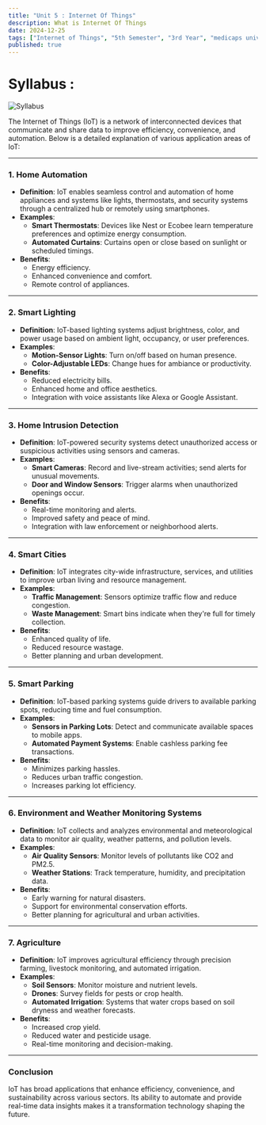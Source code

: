 ```yaml
---
title: "Unit 5 : Internet Of Things"
description: What is Internet Of Things
date: 2024-12-25
tags: ["Internet of Things", "5th Semester", "3rd Year", "medicaps university"]
published: true
---
```


# Syllabus :
![Syllabus](https://img.notionusercontent.com/s3/prod-files-secure%2F2569df28-564b-470f-aafe-abe52b815e0b%2Fa7ad40ae-2661-49de-90dd-f11f2260874a%2Fimage.png/size/w=960?exp=1735310300&sig=w-OAIpUIDlTfNy5Aixyztmwe22d7m0YUV8dqRPxHzNk)

The Internet of Things (IoT) is a network of interconnected devices that communicate and share data to improve efficiency, convenience, and automation. Below is a detailed explanation of various application areas of IoT:

---

### **1. Home Automation**

- **Definition**: IoT enables seamless control and automation of home appliances and systems like lights, thermostats, and security systems through a centralized hub or remotely using smartphones.
- **Examples**:
    - **Smart Thermostats**: Devices like Nest or Ecobee learn temperature preferences and optimize energy consumption.
    - **Automated Curtains**: Curtains open or close based on sunlight or scheduled timings.
- **Benefits**:
    - Energy efficiency.
    - Enhanced convenience and comfort.
    - Remote control of appliances.

---

### **2. Smart Lighting**

- **Definition**: IoT-based lighting systems adjust brightness, color, and power usage based on ambient light, occupancy, or user preferences.
- **Examples**:
    - **Motion-Sensor Lights**: Turn on/off based on human presence.
    - **Color-Adjustable LEDs**: Change hues for ambiance or productivity.
- **Benefits**:
    - Reduced electricity bills.
    - Enhanced home and office aesthetics.
    - Integration with voice assistants like Alexa or Google Assistant.

---

### **3. Home Intrusion Detection**

- **Definition**: IoT-powered security systems detect unauthorized access or suspicious activities using sensors and cameras.
- **Examples**:
    - **Smart Cameras**: Record and live-stream activities; send alerts for unusual movements.
    - **Door and Window Sensors**: Trigger alarms when unauthorized openings occur.
- **Benefits**:
    - Real-time monitoring and alerts.
    - Improved safety and peace of mind.
    - Integration with law enforcement or neighborhood alerts.

---

### **4. Smart Cities**

- **Definition**: IoT integrates city-wide infrastructure, services, and utilities to improve urban living and resource management.
- **Examples**:
    - **Traffic Management**: Sensors optimize traffic flow and reduce congestion.
    - **Waste Management**: Smart bins indicate when they're full for timely collection.
- **Benefits**:
    - Enhanced quality of life.
    - Reduced resource wastage.
    - Better planning and urban development.

---

### **5. Smart Parking**

- **Definition**: IoT-based parking systems guide drivers to available parking spots, reducing time and fuel consumption.
- **Examples**:
    - **Sensors in Parking Lots**: Detect and communicate available spaces to mobile apps.
    - **Automated Payment Systems**: Enable cashless parking fee transactions.
- **Benefits**:
    - Minimizes parking hassles.
    - Reduces urban traffic congestion.
    - Increases parking lot efficiency.

---

### **6. Environment and Weather Monitoring Systems**

- **Definition**: IoT collects and analyzes environmental and meteorological data to monitor air quality, weather patterns, and pollution levels.
- **Examples**:
    - **Air Quality Sensors**: Monitor levels of pollutants like CO2 and PM2.5.
    - **Weather Stations**: Track temperature, humidity, and precipitation data.
- **Benefits**:
    - Early warning for natural disasters.
    - Support for environmental conservation efforts.
    - Better planning for agricultural and urban activities.

---

### **7. Agriculture**

- **Definition**: IoT improves agricultural efficiency through precision farming, livestock monitoring, and automated irrigation.
- **Examples**:
    - **Soil Sensors**: Monitor moisture and nutrient levels.
    - **Drones**: Survey fields for pests or crop health.
    - **Automated Irrigation**: Systems that water crops based on soil dryness and weather forecasts.
- **Benefits**:
    - Increased crop yield.
    - Reduced water and pesticide usage.
    - Real-time monitoring and decision-making.

---

### Conclusion

IoT has broad applications that enhance efficiency, convenience, and sustainability across various sectors. Its ability to automate and provide real-time data insights makes it a transformation technology shaping the future.
